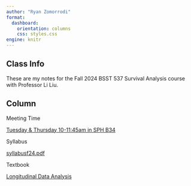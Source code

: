 ```yaml
---
author: "Ryan Zomorrodi"
format:
  dashboard:
    orientation: columns
    css: styles.css
engine: knitr
---
```



## Class Info {width=70%}

These are my notes for the Fall 2024 BSST 537 Survival Analysis course with Professor Li Liu.

## Column {width=30%}

::: {.valuebox icon="calendar-event" color="light"}
Meeting Time  

[Tuesday & Thursday 10-11:45am in SPH B34]()
:::

::: {.valuebox icon="card-checklist" color="light"}
Syllabus  

[syllabusf24.pdf](pdf/syllabusf24.pdf)
:::

::: {.valuebox icon="book" color="light"}
Textbook 

[Longitudinal Data Analysis]()
:::